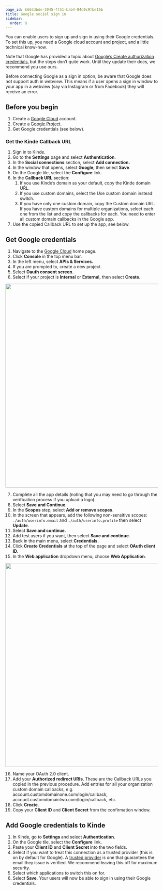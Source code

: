 ```yaml
---
page_id: b663dbde-2045-4f51-bab4-84d0c9fbe15b
title: Google social sign in
sidebar:
  order: 9
---
```


You can enable users to sign up and sign in using their Google credentials. To set this up, you need a Google cloud account and project, and a little technical know-how.

Note that Google has provided a topic about [Google’s Create authorization credentials](https://developers.google.com/identity/sign-in/web/sign-in#create_authorization_credentials), but the steps don’t quite work. Until they update their docs, we recommend you use ours.

<Aside type="warning" title="Google does not allow sign in auth to work in webview">

Before connecting Google as a sign in option, be aware that Google does not support auth in webview. This means if a user opens a sign in window to your app in a webview (say via Instagram or from Facebook) they will receive an error.

</Aside>

## **Before you begin**

1. Create a [Google Cloud](https://cloud.google.com/) account.
2. Create a [Google Project](https://cloud.google.com/resource-manager/docs/creating-managing-projects#console).
3. Get Google credentials (see below).

### **Get the Kinde Callback URL**

1. Sign in to Kinde.
2. Go to the **Settings** page and select **Authentication**.
3. In the **Social connections** section, select **Add connection.**
4. In the window that opens, select **Google**, then select **Save**.
5. On the Google tile, select the **Configure** link.
6. In the **Callback URL** section:
   1. If you use Kinde’s domain as your default, copy the Kinde domain URL.
   2. If you use custom domains, select the Use custom domain instead switch.
   3. If you have only one custom domain, copy the Custom domain URL. If you have custom domains for multiple organizations, select each one from the list and copy the callbacks for each. You need to enter all custom domain callbacks in the Google app.
7. Use the copied Callback URL to set up the app, see below.

## **Get Google credentials**

1. Navigate to the [Google Cloud](https://cloud.google.com/) home page.
2. Click **Console** in the top menu bar.
3. In the left menu, select **APIs & Services.**
4. If you are prompted to, create a new project.
5. Select **Oauth consent** **screen.**
6. Select if your project is **Internal** or **External,** then select **Create**.

<img
  src="https://imagedelivery.net/skPPZTHzSlcslvHjesZQcQ/412af691-19cd-45b2-3af7-f5db15677a00/public"
  alt=""
  width="672px"
  height="auto"
  fetchpriority="low"
  loading="lazy"
  decoding="async"
/>

7. Complete all the app details (noting that you may need to go through the verification process if you upload a logo).
8. Select **Save** **and Continue**.
9. In the **Scopes** step, select **Add or remove scopes.**
10. In the screen that appears, add the following non-sensitive scopes: `./auth/userinfo.email` and `./auth/userinfo.profile` then select **Update**.
11. Select **Save and continue.**
12. Add test users if you want, then select **Save and continue**.
13. Back in the main menu, select **Credentials**.
14. Click **Create Credentials** at the top of the page and select **OAuth client ID**.
15. In the **Web application** dropdown menu, choose **Web Application**.

<img
  src="https://imagedelivery.net/skPPZTHzSlcslvHjesZQcQ/3518f0a9-6232-41b8-2e37-0293fed41200/public"
  alt=""
  width="672px"
  height="auto"
  fetchpriority="low"
  loading="lazy"
  decoding="async"
/>

16. Name your OAuth 2.0 client.
17. Add your **Authorized redirect URIs**. These are the Callback URLs you copied in the previous procedure. Add entries for all your organization custom domain callbacks, e.g. account.customdomainone.com/login/callback, account.customdomaintwo.com/login/callback, etc.
18. Click **Create**.
19. Copy your **Client ID** and **Client Secret** from the confirmation window.

## **Add Google credentials to Kinde**

1. In Kinde, go to **Settings** and select **Authentication**.
2. On the Google tile, select the **Configure** link.
3. Paste your **Client ID** and **Client Secret** into the two fields.
4. Select if you want to treat this connection as a trusted provider (this is on by default for Google). A [trusted provider](/authenticate/about-auth/identity-and-verification/) is one that guarantees the email they issue is verified. We recommend leaving this off for maximum security.
5. Select which applications to switch this on for.
6. Select **Save**. Your users will now be able to sign in using their Google credentials.
